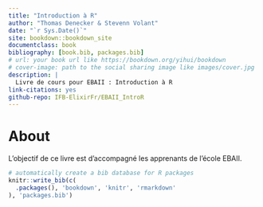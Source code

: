 ```yaml
--- 
title: "Introduction à R"
author: "Thomas Denecker & Stevenn Volant"
date: "`r Sys.Date()`"
site: bookdown::bookdown_site
documentclass: book
bibliography: [book.bib, packages.bib]
# url: your book url like https://bookdown.org/yihui/bookdown
# cover-image: path to the social sharing image like images/cover.jpg
description: |
  Livre de cours pour EBAII : Introduction à R
link-citations: yes
github-repo: IFB-ElixirFr/EBAII_IntroR
---
```


# About

L'objectif de ce livre est d'accompagné les apprenants de l'école EBAII.

```r
# automatically create a bib database for R packages
knitr::write_bib(c(
  .packages(), 'bookdown', 'knitr', 'rmarkdown'
), 'packages.bib')
```
